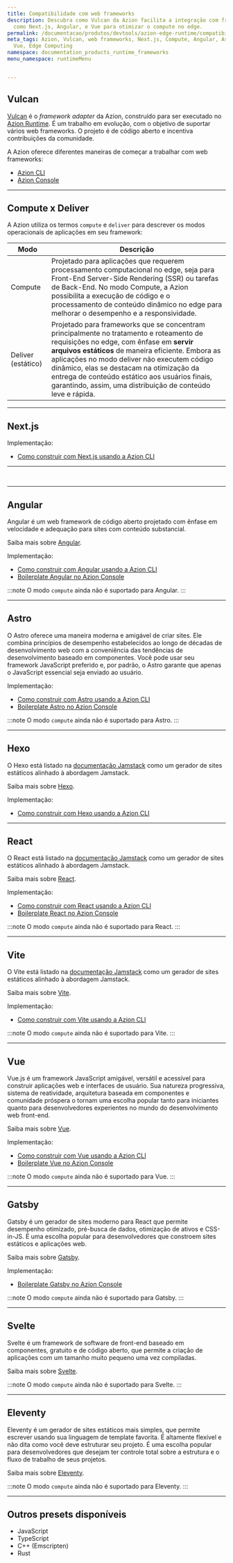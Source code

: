 ```yaml
---
title: Compatibilidade com web frameworks
description: Descubra como Vulcan da Azion facilita a integração com frameworks populares
  como Next.js, Angular, e Vue para otimizar o compute no edge.
permalink: /documentacao/produtos/devtools/azion-edge-runtime/compatibilidade-frameworks/
meta_tags: Azion, Vulcan, web frameworks, Next.js, Compute, Angular, Astro, React,
  Vue, Edge Computing
namespace: documentation_products_runtime_frameworks
menu_namespace: runtimeMenu


---
```



## Vulcan

[Vulcan](https://github.com/aziontech/vulcan) é o *framework adapter* da Azion, construído para ser executado no [Azion Runtime](/pt-br/documentacao/runtime/visao-geral/). É um trabalho em evolução, com o objetivo de suportar vários web frameworks. O projeto é de código aberto e incentiva contribuições da comunidade.

A Azion oferece diferentes maneiras de começar a trabalhar com web frameworks:

- [Azion CLI](/pt-br/documentacao/produtos/azion-cli/visao-geral/)
- [Azion Console](/pt-br/documentacao/produtos/comecar-com-um-template/)

---

## Compute x Deliver

A Azion utiliza os termos `compute` e `deliver` para descrever os modos operacionais de aplicações em seu framework:

| Modo | Descrição |
| - | - |
| Compute | Projetado para aplicações que requerem processamento computacional no edge, seja para Front-End Server-Side Rendering (SSR) ou tarefas de Back-End. No modo Compute, a Azion possibilita a execução de código e o processamento de conteúdo dinâmico no edge para melhorar o desempenho e a responsividade. | 
| Deliver (estático) | Projetado para frameworks que se concentram principalmente no tratamento e roteamento de requisições no edge, com ênfase em **servir arquivos estáticos** de maneira eficiente. Embora as aplicações no modo deliver não executem código dinâmico, elas se destacam na otimização da entrega de conteúdo estático aos usuários finais, garantindo, assim, uma distribuição de conteúdo leve e rápida. |

---

## Next.js 

<Tag severity="info" client:only="vue" value="Estático" />

Implementação:

- [Como construir com Next.js usando a Azion CLI](/pt-br/documentacao/produtos/cli/frameworks/next/)

---

<Tag severity="info" client:only="vue" value="Compute" />



<br />
<LinkButton link="/pt-br/documentacao/runtime-api/frameworks-suportados/nextjs/" label="compatibilidade entre a Azion e o Next.js" severity="secondary" target="_blank" />
<LinkButton link="https://github.com/aziontech/vulcan/" label="ir para um exemplo do modo compute" severity="secondary" target="_blank" />

---

## Angular 
<Tag severity="info" client:only="vue" value="Estático" />

Angular é um web framework de código aberto projetado com ênfase em velocidade e adequação para sites com conteúdo substancial.

Saiba mais sobre [Angular](https://angular.io/docs).

Implementação:

- [Como construir com Angular usando a Azion CLI](/pt-br/documentacao/produtos/cli/frameworks/angular/)
- [Boilerplate Angular no Azion Console](/pt-br/documentacao/produtos/guias/angular-boilerplate/)

<Tag severity="info" client:only="vue" value="Compute" />

:::note 
O modo `compute` ainda não é suportado para Angular.
:::

---

## Astro
<Tag severity="info" client:only="vue" value="Estático" />

O Astro oferece uma maneira moderna e amigável de criar sites. Ele combina princípios de desempenho estabelecidos ao longo de décadas de desenvolvimento web com a conveniência das tendências de desenvolvimento baseado em componentes. Você pode usar seu framework JavaScript preferido e, por padrão, o Astro garante que apenas o JavaScript essencial seja enviado ao usuário.

Implementação:

- [Como construir com Astro usando a Azion CLI](/pt-br/documentacao/produtos/cli/frameworks/astro/)
- [Boilerplate Astro no Azion Console](/pt-br/documentacao/produtos/guias/astro-boilerplate/)

<Tag severity="info" client:only="vue" value="Compute" />

 :::note 
 O modo `compute` ainda não é suportado para Astro.
 :::

---

## Hexo
<Tag severity="info" client:only="vue" value="Estático" />

O Hexo está listado na [documentação Jamstack](https://jamstack.org/generators/hexo/) como um gerador de sites estáticos alinhado à abordagem Jamstack.

Saiba mais sobre [Hexo](https://hexo.io/docs/).

Implementação:

- [Como construir com Hexo usando a Azion CLI](/pt-br/documentacao/produtos/cli/frameworks/hexo/)

---

## React
<Tag severity="info" client:only="vue" value="Estático" />

O React está listado na [documentação Jamstack](https://jamstack.org/generators/react-static/) como um gerador de sites estáticos alinhado à abordagem Jamstack.

Saiba mais sobre [React](https://react.dev/).

Implementação:

- [Como construir com React usando a Azion CLI](/pt-br/documentacao/produtos/cli/frameworks/react/)
- [Boilerplate React no Azion Console](/pt-br/documentacao/produtos/guias/react-boilerplate/)

<Tag severity="info" client:only="vue" value="Compute" />

 :::note 
 O modo `compute` ainda não é suportado para React.
 :::

---

## Vite
<Tag severity="info" client:only="vue" value="Estático" />

O Vite está listado na [documentação Jamstack](https://jamstack.org/generators/vite/) como um gerador de sites estáticos alinhado à abordagem Jamstack.

Saiba mais sobre [Vite](https://vitejs.dev/).

Implementação:

- [Como construir com Vite usando a Azion CLI](/pt-br/documentacao/produtos/cli/frameworks/vite/)

<Tag severity="info" client:only="vue" value="Compute" />

 :::note 
 O modo `compute` ainda não é suportado para Vite.
 :::

---

## Vue
<Tag severity="info" client:only="vue" value="Estático" />

Vue.js é um framework JavaScript amigável, versátil e acessível para construir aplicações web e interfaces de usuário. Sua natureza progressiva, sistema de reatividade, arquitetura baseada em componentes e comunidade próspera o tornam uma escolha popular tanto para iniciantes quanto para desenvolvedores experientes no mundo do desenvolvimento web front-end.

Saiba mais sobre [Vue](https://vuejs.org/guide/introduction.html).

Implementação:

- [Como construir com Vue usando a Azion CLI](/pt-br/documentacao/produtos/cli/frameworks/vue/)
- [Boilerplate Vue no Azion Console](/pt-br/documentacao/produtos/guias/vue-boilerplate/)

<Tag severity="info" client:only="vue" value="Compute" />

 :::note 
 O modo `compute` ainda não é suportado para Vue.
 ::: 

---

## Gatsby

<Tag severity="info" client:only="vue" value="Estático" />

Gatsby é um gerador de sites moderno para React que permite desempenho otimizado, pré-busca de dados, otimização de ativos e CSS-in-JS. É uma escolha popular para desenvolvedores que constroem sites estáticos e aplicações web.

Saiba mais sobre [Gatsby](https://gatsbyjs.com/docs/).

Implementação:

- [Boilerplate Gatsby no Azion Console](/pt-br/documentacao/produtos/guias/gatsby-boilerplate/)

<Tag severity="info" client:only="vue" value="Compute" />

:::note 
O modo `compute` ainda não é suportado para Gatsby.
:::

---

## Svelte

<Tag severity="info" client:only="vue" value="Estático" />

Svelte é um framework de software de front-end baseado em componentes, gratuito e de código aberto, que permite a criação de aplicações com um tamanho muito pequeno uma vez compiladas.

Saiba mais sobre [Svelte](https://svelte.dev/tutorial/basics).

<Tag severity="info" client:only="vue" value="Compute" />

:::note 
O modo `compute` ainda não é suportado para Svelte.
:::

---

## Eleventy

<Tag severity="info" client:only="vue" value="Estático" />

Eleventy é um gerador de sites estáticos mais simples, que permite escrever usando sua linguagem de template favorita. É altamente flexível e não dita como você deve estruturar seu projeto. É uma escolha popular para desenvolvedores que desejam ter controle total sobre a estrutura e o fluxo de trabalho de seus projetos.

Saiba mais sobre [Eleventy](https://www.11ty.dev/docs/).

<Tag severity="info" client:only="vue" value="Compute" />

:::note 
O modo `compute` ainda não é suportado para Eleventy.
:::

---

## Outros presets disponíveis

- JavaScript 
- TypeScript
- C++ (Emscripten)
- Rust

